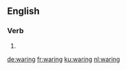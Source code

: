 {{also|Waring}}
==English==

===Verb===
{{head|en|present participle}}

# {{present participle of|ware|lang=en|nocat=1}}

[[de:waring]]
[[fr:waring]]
[[ku:waring]]
[[nl:waring]]
